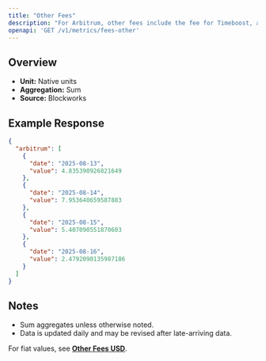 ```yaml
---
title: "Other Fees"
description: "For Arbitrum, other fees include the fee for Timeboost, an priroty auction for access to transactions with no delay compared to 200ms delay for the chain's sequencer"
openapi: 'GET /v1/metrics/fees-other'
---
```


## Overview

- **Unit:** Native units
- **Aggregation:** Sum
- **Source:** Blockworks

## Example Response

```json
{
  "arbitrum": [
    {
      "date": "2025-08-13",
      "value": 4.835390926821649
    },
    {
      "date": "2025-08-14",
      "value": 7.953640659587883
    },
    {
      "date": "2025-08-15",
      "value": 5.407090551870603
    },
    {
      "date": "2025-08-16",
      "value": 2.4792090135987186
    }
  ]
}
```

## Notes
- Sum aggregates unless otherwise noted.
- Data is updated daily and may be revised after late-arriving data.


<Note>For fiat values, see **[Other Fees USD](./fees-other-usd)**.</Note>